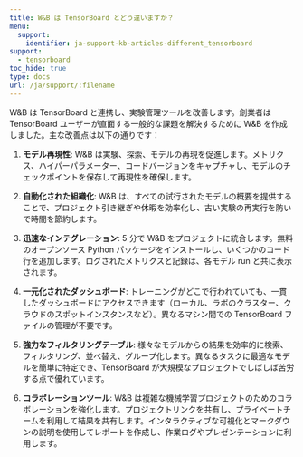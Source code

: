 ```yaml
---
title: W&B は TensorBoard とどう違いますか？
menu:
  support:
    identifier: ja-support-kb-articles-different_tensorboard
support:
  - tensorboard
toc_hide: true
type: docs
url: /ja/support/:filename
---
```

W&B は TensorBoard と連携し、実験管理ツールを改善します。創業者は TensorBoard ユーザーが直面する一般的な課題を解決するために W&B を作成しました。主な改善点は以下の通りです：

1. **モデル再現性**: W&B は実験、探索、モデルの再現を促進します。メトリクス、ハイパーパラメーター、コードバージョンをキャプチャし、モデルのチェックポイントを保存して再現性を確保します。

2. **自動化された組織化**: W&B は、すべての試行されたモデルの概要を提供することで、プロジェクト引き継ぎや休暇を効率化し、古い実験の再実行を防いで時間を節約します。

3. **迅速なインテグレーション**: 5 分で W&B をプロジェクトに統合します。無料のオープンソース Python パッケージをインストールし、いくつかのコード行を追加します。ログされたメトリクスと記録は、各モデル run と共に表示されます。

4. **一元化されたダッシュボード**: トレーニングがどこで行われていても、一貫したダッシュボードにアクセスできます（ローカル、ラボのクラスター、クラウドのスポットインスタンスなど）。異なるマシン間での TensorBoard ファイルの管理が不要です。

5. **強力なフィルタリングテーブル**: 様々なモデルからの結果を効率的に検索、フィルタリング、並べ替え、グループ化します。異なるタスクに最適なモデルを簡単に特定でき、TensorBoard が大規模なプロジェクトでしばしば苦労する点で優れています。

6. **コラボレーションツール**: W&B は複雑な機械学習プロジェクトのためのコラボレーションを強化します。プロジェクトリンクを共有し、プライベートチームを利用して結果を共有します。インタラクティブな可視化とマークダウンの説明を使用してレポートを作成し、作業ログやプレゼンテーションに利用します。